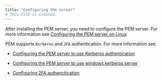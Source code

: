 ```yaml
---
title: "Configuring the server"
# This file is created.
---
```


After installing the PEM server, you need to configure the PEM server. For more information see [Configuring the PEM server on Linux](04_configuring_pem_server/05_configuring_the_pem_server_on_linux)

PEM supports `Kerberos` and `2FA` authentication. For more information see 
-   [Configuring the PEM server to use Kerberos authentication](04_configuring_pem_server/06_configuring_the_pem_server_to_use_kerberos_authentication)

-   [Configuring the PEM server to use windows kerberos server](04_configuring_pem_server/07_configuring_the_pem_server_to_use_windows_kerberos_server)

-   [Configuring 2FA authenctication](04_configuring_pem_server/07_1_configuring_2fa_authentication)